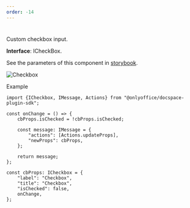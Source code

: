 ```yaml
---
order: -14
---
```

# [](/docspace/pluginssdk/codingplugin/plugincomponents)

Custom checkbox input.

**Interface**: ICheckBox.

See the parameters of this component in [storybook](https://storybook.onlyoffice.io/?path=/docs/components-checkbox--docs).

![Checkbox](/content/img/docspace/checkbox.png)

Example

```
import {ICheckbox, IMessage, Actions} from "@onlyoffice/docspace-plugin-sdk";

const onChange = () => {
    cbProps.isChecked = !cbProps.isChecked;

    const message: IMessage = {
        "actions": [Actions.updateProps],
        "newProps": cbProps,
    };

    return message;
};

const cbProps: ICheckbox = {
    "label": "Checkbox",
    "title": "Checkbox",
    "isChecked": false,
    onChange,
};
```
